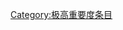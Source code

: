 {{catmore1|[[Wikipedia:基督教专题|Wikipedia:基督教专题]]}}
{{Articles by Importance|topic=基督教|project=基督教|format=TOC}}
{{emptycat}}

[[Category:极高重要度条目|Category:极高重要度条目]]